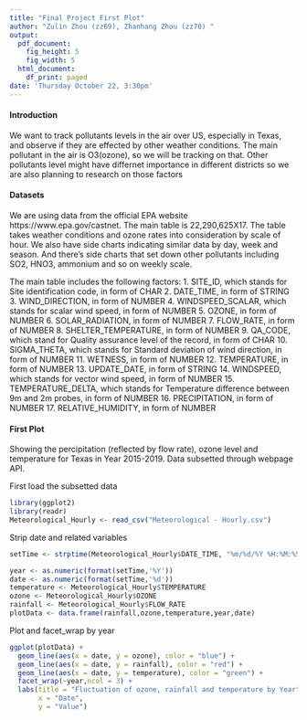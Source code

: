 ```yaml
---
title: "Final Project First Plot"
author: "Zulin Zhou (zz69), Zhanhang Zhou (zz70) "
output:
  pdf_document:
    fig_height: 5
    fig_width: 5
  html_document:
    df_print: paged
date: 'Thursday October 22, 3:30pm'
---
```


#### Introduction
We want to track pollutants levels in the air over US, especially in Texas, and observe if they are effected by other weather conditions. The main pollutant in the air is O3(ozone), so we will be tracking on that. Other pollutants level might have differnet importance in different districts so we are also planning to research on those factors

#### Datasets
We are using data from the official EPA website https://www.epa.gov/castnet. The main table is 22,290,625X17. The table takes weather conditions and ozone rates into consideration by scale of hour. We also have side charts indicating similar data by day, week and season. And there's side charts that set down other pollutants including SO2, HNO3, ammonium and so on weekly scale.

The main table includes the following factors:
1. SITE_ID, which stands for Site identification code, in form of CHAR
2. DATE_TIME, in form of STRING
3. WIND_DIRECTION, in form of NUMBER
4. WINDSPEED_SCALAR, which stands for scalar wind speed, in form of NUMBER
5. OZONE, in form of NUMBER
6. SOLAR_RADIATION, in form of NUMBER
7. FLOW_RATE, in form of NUMBER
8. SHELTER_TEMPERATURE, in form of NUMBER
9. QA_CODE, which stand for Quality assurance level of the record, in form of CHAR
10. SIGMA_THETA, which stands for Standard deviation of wind direction, in form of NUMBER
11. WETNESS, in form of NUMBER
12. TEMPERATURE, in form of NUMBER
13. UPDATE_DATE, in form of STRING
14. WINDSPEED, which stands for vector wind speed, in form of NUMBER
15. TEMPERATURE_DELTA, which stands for Temperature difference between 9m and 2m probes, in form of NUMBER
16. PRECIPITATION, in form of NUMBER
17. RELATIVE_HUMIDITY, in form of NUMBER

#### First Plot
Showing the percipitation (reflected by flow rate), ozone level and temperature for Texas in Year 2015-2019. Data subsetted through webpage API.

First load the subsetted data
```r
library(ggplot2)
library(readr)
Meteorological_Hourly <- read_csv("Meteorological - Hourly.csv")
```

Strip date and related variables
```r
setTime <- strptime(Meteorological_Hourly$DATE_TIME, "%m/%d/%Y %H:%M:%S")
```

```r
year <- as.numeric(format(setTime,'%Y'))
date <- as.numeric(format(setTime,'%d'))
temperature <- Meteorological_Hourly$TEMPERATURE
ozone <- Meteorological_Hourly$OZONE
rainfall <- Meteorological_Hourly$FLOW_RATE
plotData <- data.frame(rainfall,ozone,temperature,year,date)
```

Plot and facet_wrap by year
```r
ggplot(plotData) + 
  geom_line(aes(x = date, y = ozone), color = "blue") +
  geom_line(aes(x = date, y = rainfall), color = "red") +
  geom_line(aes(x = date, y = temperature), color = "green") +
  facet_wrap(~year,ncol = 3) +
  labs(title = "Fluctuation of ozone, rainfall and temperature by Year",
       x = "Date",
       y = "Value")
```
